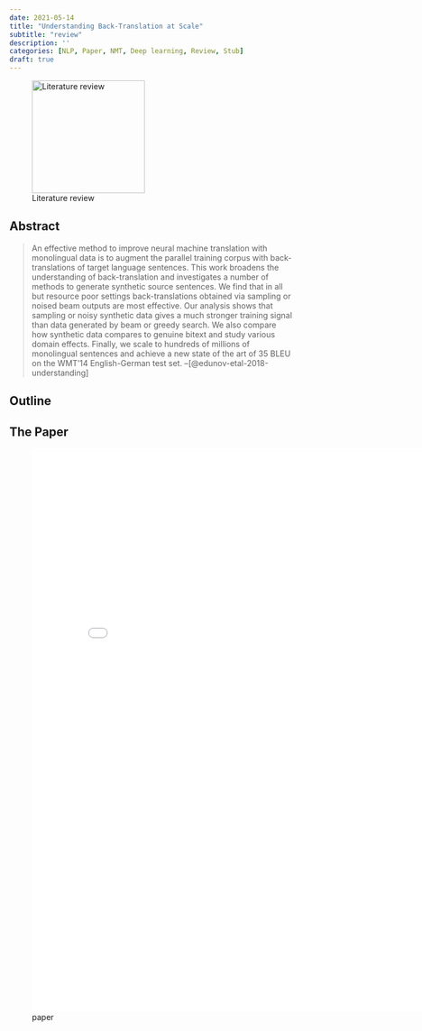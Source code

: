 ```yaml
---
date: 2021-05-14
title: "Understanding Back-Translation at Scale"
subtitle: "review"
description: ''
categories: [NLP, Paper, NMT, Deep learning, Review, Stub]
draft: true
---
```


![Literature review](/images/literature-review-open-book.jpg){.column-margin .nolightbox width="200px"}


<!-- ::: {#vid-01 .column-margin}
{{< video https://aclanthology.org/2022.findings-naacl.75.mp4 >}}

Presentation Video
::: -->

## Abstract

> An effective method to improve neural machine translation with monolingual data is to augment the parallel training corpus with back-translations of target language sentences. This work broadens the understanding of back-translation and investigates a number of methods to generate synthetic source sentences. We find that in all but resource poor settings back-translations obtained via sampling or noised beam outputs are most effective. Our analysis shows that sampling or noisy synthetic data gives a much stronger training signal than data generated by beam or greedy search. We also compare how synthetic data compares to genuine bitext and study various domain effects. Finally, we scale to hundreds of millions of monolingual sentences and achieve a new state of the art of 35 BLEU on the WMT’14 English-German test set. --[@edunov-etal-2018-understanding]

## Outline

## The Paper

![paper](./paper.pdf){.col-page width=800px height=1000px group="slides"}
